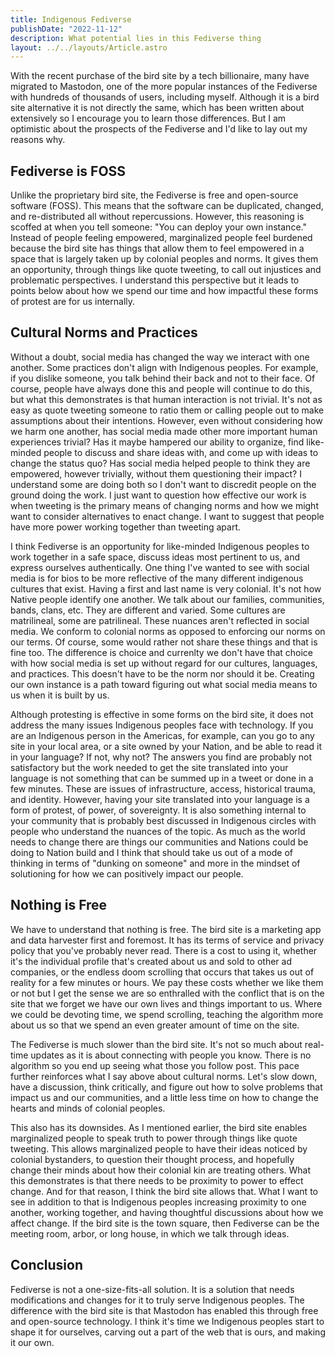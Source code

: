 ```yaml
---
title: Indigenous Fediverse
publishDate: "2022-11-12"
description: What potential lies in this Fediverse thing
layout: ../../layouts/Article.astro
---
```


With the recent purchase of the bird site by a tech billionaire, many have migrated to Mastodon, one of the more popular instances of the Fediverse with hundreds of thousands of users, including myself. Although it is a bird site alternative it is not directly the same, which has been written about extensively so I encourage you to learn those differences. But I am optimistic about the prospects of the Fediverse and I'd like to lay out my reasons why.

## Fediverse is FOSS

Unlike the proprietary bird site, the Fediverse is free and open-source software (FOSS). This means that the software can be duplicated, changed, and re-distributed all without repercussions. However, this reasoning is scoffed at when you tell someone: "You can deploy your own instance." Instead of people feeling empowered, marginalized people feel burdened because the bird site has things that allow them to feel empowered in a space that is largely taken up by colonial peoples and norms. It gives them an opportunity, through things like quote tweeting, to call out injustices and problematic perspectives. I understand this perspective but it leads to points below about how we spend our time and how impactful these forms of protest are for us internally.

## Cultural Norms and Practices

Without a doubt, social media has changed the way we interact with one another. Some practices don't align with Indigenous peoples. For example, if you dislike someone, you talk behind their back and not to their face. Of course, people have always done this and people will continue to do this, but what this demonstrates is that human interaction is not trivial. It's not as easy as quote tweeting someone to ratio them or calling people out to make assumptions about their intentions. However, even without considering how we harm one another, has social media made other more important human experiences trivial? Has it maybe hampered our ability to organize, find like-minded people to discuss and share ideas with, and come up with ideas to change the status quo? Has social media helped people to think they are empowered, however trivially, without them questioning their impact? I understand some are doing both so I don't want to discredit people on the ground doing the work. I just want to question how effective our work is when tweeting is the primary means of changing norms and how we might want to consider alternatives to enact change. I want to suggest that people have more power working together than tweeting apart.

I think Fediverse is an opportunity for like-minded Indigenous peoples to work together in a safe space, discuss ideas most pertinent to us, and express ourselves authentically. One thing I've wanted to see with social media is for bios to be more reflective of the many different indigenous cultures that exist. Having a first and last name is very colonial. It's not how Native people identify one another. We talk about our families, communities, bands, clans, etc. They are different and varied. Some cultures are matrilineal, some are patrilineal. These nuances aren't reflected in social media. We conform to colonial norms as opposed to enforcing our norms on our terms. Of course, some would rather not share these things and that is fine too. The difference is choice and currenlty we don't have that choice with how social media is set up without regard for our cultures, languages, and practices. This doesn't have to be the norm nor should it be. Creating our own instance is a path toward figuring out what social media means to us when it is built by us.

Although protesting is effective in some forms on the bird site, it does not address the many issues Indigenous peoples face with technology. If you are an Indigenous person in the Americas, for example, can you go to any site in your local area, or a site owned by your Nation, and be able to read it in your language? If not, why not? The answers you find are probably not satisfactory but the work needed to get the site translated into your language is not something that can be summed up in a tweet or done in a few minutes. These are issues of infrastructure, access, historical trauma, and identity. However, having your site translated into your language is a form of protest, of power, of sovereignty. It is also something internal to your community that is probably best discussed in Indigenous circles with people who understand the nuances of the topic. As much as the world needs to change there are things our communities and Nations could be doing to Nation build and I think that should take us out of a mode of thinking in terms of "dunking on someone" and more in the mindset of solutioning for how we can positively impact our people.

## Nothing is Free

We have to understand that nothing is free. The bird site is a marketing app and data harvester first and foremost. It has its terms of service and privacy policy that you've probably never read. There is a cost to using it, whether it's the individual profile that's created about us and sold to other ad companies, or the endless doom scrolling that occurs that takes us out of reality for a few minutes or hours. We pay these costs whether we like them or not but I get the sense we are so enthralled with the conflict that is on the site that we forget we have our own lives and things important to us. Where we could be devoting time, we spend scrolling, teaching the algorithm more about us so that we spend an even greater amount of time on the site.

The Fediverse is much slower than the bird site. It's not so much about real-time updates as it is about connecting with people you know. There is no algorithm so you end up seeing what those you follow post. This pace further reinforces what I say above about cultural norms. Let's slow down, have a discussion, think critically, and figure out how to solve problems that impact us and our communities, and a little less time on how to change the hearts and minds of colonial peoples.

This also has its downsides. As I mentioned earlier, the bird site enables marginalized people to speak truth to power through things like quote tweeting. This allows marginalized people to have their ideas noticed by colonial bystanders, to question their thought process, and hopefully change their minds about how their colonial kin are treating others. What this demonstrates is that there needs to be proximity to power to effect change. And for that reason, I think the bird site allows that. What I want to see in addition to that is Indigenous peoples increasing proximity to one another, working together, and having thoughtful discussions about how we affect change. If the bird site is the town square, then Fediverse can be the meeting room, arbor, or long house, in which we talk through ideas.

## Conclusion

Fediverse is not a one-size-fits-all solution. It is a solution that needs modifications and changes for it to truly serve Indigenous peoples. The difference with the bird site is that Mastodon has enabled this through free and open-source technology. I think it's time we Indigenous peoples start to shape it for ourselves, carving out a part of the web that is ours, and making it our own.
